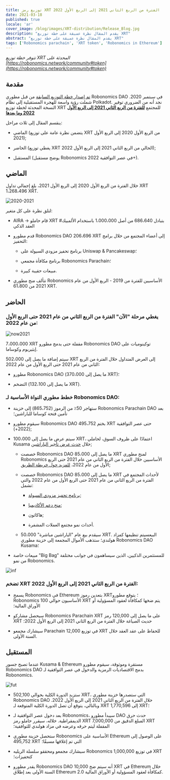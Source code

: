 ```yaml
---
title: توزيع رمز XRT الفترة من الربع الثاني 2021 إلى الربع الأول 2022
date: 2021-03-18
published: true
locale: 'ar'
cover_image: /blog/images/XRT-distribution/Release_Blog.jpg
description: "يقدم المقال نظرة عميقة على خطة توزيع XRT"
abstract: "يقدم المقال نظرة عميقة على خطة توزيع XRT"
tags: ['Robonomics parachain', 'XRT token', 'Robonomics in Ethereum']
---
```


*تتوفر خطة توزيع XRT المحدثة على [https://robonomics.network/community#token](https://robonomics.network/community#token)*

## مقدمة

[تم إصدار خطة التوزيع السابقة](https://ipfs.io/ipfs/QmZjzJbZDhs7B3YhtRkvdg4jp6qpfkVGB67w7vH2nJBUrE/Robonomics_token_Polkadot_KUSAMA_stage_details_september_2020.pdf) من قبل مطوري Robonomics DAO في سبتمبر 2020. شملت رؤية واسعة للهجرة المستقبلية إلى نظام Polkadot. نجد أنه من الضروري توفير النسخة المحدثة لخطة توزيع XRT للمجتمع <a href="https://ipfs.io/ipfs/QmYjv65UNTM3F7LFR1ESm5CVMLWYLagwtT7qGAsaBi47nY/releases_March'21_4v.pdf" target="_blank"><strong>للفترة من الربع الثاني 2021 إلى الربع الأول 2022 وما بعدها</strong></a>

ينقسم المقال إلى ثلاث مراحل:

- الماضي (يتضمن نظرة عامة على توزيع XRT من الربع الأول 2020 إلى الربع الأول 2021);

- الحاضر (يغطي توزيع XRT الحالي من الربع الثاني 2021 إلى الربع الأول 2022);

- المستقبل (يوضح مستقبل Robonomics في عصر التوافقية 2022+).

## الماضي

خلال الفترة من الربع الأول 2020 إلى الربع الأول 2021، بلغ إجمالي تداول XRT 1،268،496 XRT.

![2020-2021](/blog/images/XRT-distribution/CircNow.png)

لنلق نظرة على كل متغير:
- AIRA -> قام حاملو XRT بتبادل 686،640 من أصل 1،000،000 باستخدام الألمبيك# العقد الذكي

- قدم مطورو Robonomics DAO 206،696 XRT إلى أعضاء المجتمع من خلال برامج التحفيز:

  - برنامج تحفيز مزودي السيولة على Uniswap & Pancakeswap؛

  - برنامج مكافأة مجمعي Robonomics Parachain؛

  - مبيعات حقيبة كبيرة.

- تتألف منح مطوري Robonomics الأساسيين للفترة من 2019 - الربع الأول من عام 2021 من 61،800 XRT.


## الحاضر

### يغطي مرحلة "الآن" الفترة من الربع الثاني من عام 2021 حتى الربع الأول من عام 2022:

![now2021](/blog/images/XRT-distribution/Total2021.png)

7،000،000 XRT مقفلة حتى يدمج مطورو Robonomics DAO توكينوميات على إيثيريوم وكوساما.

سيتم إضافة ما يصل إلى 502،000 XRT إلى العرض المتداول خلال الفترة من الربع الثاني من عام 2021 حتى الربع الأول من عام 2022:

  - مطورو Robonomics DAO (ما يصل إلى 370،000 XRT)؛

  - التضخم (ما يصل إلى 132،100 XRT).

### خطط مطوري النواة الأساسية لـ Robonomics DAO:
- ستهاجر 50٪ من الرموز (865،752) إلى خزينة Robonomics Parachain DAO بعد تأمين فتحة كوساما للباراشين؛

- سيقوم مطورو Robonomics DAO بختم 495،752 XRT حتى عصر التوافقية (2022+);

- سيتم عرض ما يصل إلى 100،000 XRT، اعتمادًا على ظروف السوق، لحاملي Kusama خلال [حدث عرض تأجير الباراشين](https://robonomics.network/blog/robonomics-parachain-lease-offering/);

  - خصصت Robonomics DAO ما يصل إلى 85،000 XRT لمنح مطوري Robonomics الأساسيين خلال الفترة من الربع الثاني من عام 2021 حتى الربع الأول من عام 2022، [للمزيد حول خريطة الطريق](https://robonomics.network/blog/roadmap-2021/);

  - خصصت Robonomics DAO ما يصل إلى 85،000 XRT لأحداث المجتمع في الفترة من الربع الثاني من عام 2021 حتى الربع الأول من عام 2022 والتي تشمل:

    - [برنامج تحفيز مزودي السيولة](https://www.robonomics.events/#/liquidity);

    - [منح دعم الأكاديميا](https://robonomics.network/land/support-academia/);

    - هاكاثون;

    - أحداث نمو مجتمع العملات المشفرة.

  - سيقدم بيع عام "الباراشين مباشرة" 50،000 XRT. البيعسيتم تنظيمها كمزاد هولندي؛ ستذهب الأموال المجمعة إلى خزينة مطوري Robonomics DAO Kusama؛

- مبيعات خاصة "Big Bag" للمستثمرين الذكيين، الذين سيساهمون في جوانب مختلفة من نمو Robonomics.

![inf](/blog/images/XRT-distribution/Inflation.png)

### تضخم XRT الفترة من الربع الثاني 2021 إلى الربع الأول 2022:

- يسمح Robonomics في Ethereum بتعدين رموز XRT؛ يتوقع مطورو Robonomics الأساسيون حوالي 100 XRT يتم ضخها كمكافأة لعقود المسؤولية أو الأوراق المالية؛

- سيحصل مشاركو Robonomics Parachain XRT على ما يصل إلى 120,000 رمز XRT حديث الصياغة خلال الفترة من الربع الثاني 2021 إلى الربع الأول 2022؛

- سيشارك مجمعو Parachain في توزيع 12,000 XRT للحفاظ على عقد العقد خلال السنة الأولى.

## المستقبل

عندما تصبح جسور Kusama & Ethereum مستقرة وموثوقة، سيقوم مطورو Robonomics DAO بدمج الاقتصاديات الرمزية والدخول في عصر التوافقية لـ Robonomics.

![fut](/blog/images/XRT-distribution/TotalAmount.png)

- ستزيد الدورة الكلية بحوالي 502,100 XRT، التي ستصدرها خزينة مطوري Robonomics DAO خلال الفترة من الربع الثاني 2021 إلى الربع الأول 2022. وبالتالي، يتوقع أن تصل الدورة الكلية المتوقعة لـ XRT إلى 1,770,596 XRT؛

- بعد دخول عصر التوافقية لـ Robonomics، سيبدأ مطورو DAO حدث حرق الديمقراطية. خلاله، سيقرر حاملو رمز XRT المبلغ الدقيق من 7,000,000 XRT المقفلة ليتم حرقه وعرضه في مزاد هولندي للتوافقية؛

- ستحصل خزينة مطوري Robonomics الأساسية على Ethereum على الوصول إلى 495,752 XRT التي تم إغلاقها مسبقًا؛

- سيشارك مجمعو ومحققو سلسلة الريليه Robonomics في توزيع 1,000,000 XRT كتحفيزات؛

- يقدر مطورو Robonomics DAO أنه سيتم ضخ 10,000 XRT في Ethereum خلال السنة الأولى بعد إطلاق Ethereum 2.0 كمكافأة لعقود المسؤولية أو الأوراق المالية.